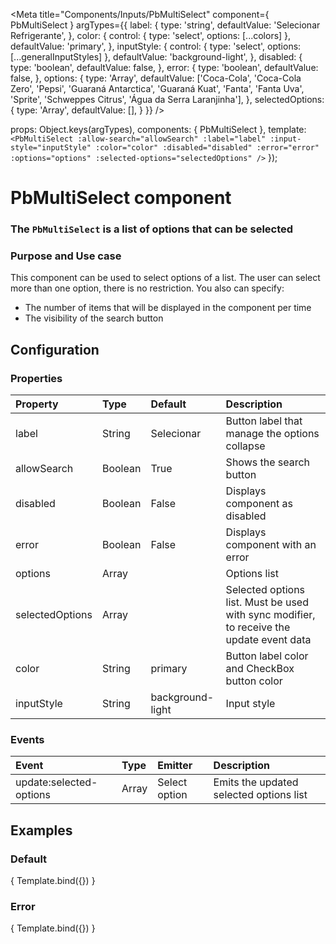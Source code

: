 
<Meta
  title="Components/Inputs/PbMultiSelect"
  component={ PbMultiSelect }
  argTypes={{
    label: {
      type: 'string',
      defaultValue: 'Selecionar Refrigerante',
    },
    color: {
      control: { type: 'select', options: [...colors] },
      defaultValue: 'primary',
    },
    inputStyle: {
      control: { type: 'select', options: [...generalInputStyles] },
      defaultValue: 'background-light',
    },
    disabled: {
      type: 'boolean',
      defaultValue: false,
    },
    error: {
      type: 'boolean',
      defaultValue: false,
    },
    options: {
      type: 'Array',
      defaultValue: ['Coca-Cola', 'Coca-Cola Zero', 'Pepsi', 'Guaraná Antarctica', 'Guaraná Kuat', 'Fanta', 'Fanta Uva', 'Sprite', 'Schweppes Citrus', 'Água da Serra Laranjinha'],
    },
    selectedOptions: {
      type: 'Array',
      defaultValue: [],
    }
  }}
/>

  props: Object.keys(argTypes),
  components: { PbMultiSelect },
  template: `
    <PbMultiSelect
      :allow-search="allowSearch"
      :label="label"
      :input-style="inputStyle"
      :color="color"
      :disabled="disabled"
      :error="error"
      :options="options"
      :selected-options="selectedOptions"
    />
  `
});

# **PbMultiSelect component**
### The `PbMultiSelect` is a list of options that can be selected

### Purpose and Use case

This component can be used to select options of a list. The user can select more than one option, there is no restriction.
You also can specify:
- The number of items that will be displayed in the component per time
- The visibility of the search button

## Configuration

### Properties

| Property                    | Type        | Default     | Description                                                                                   |
|:----------------------------|:------------|:------------|:----------------------------------------------------------------------------------------------|
| label                       | String      | Selecionar  | Button label that manage the options collapse                                                 |
| allowSearch                 | Boolean     | True        | Shows the search button                                                                       |
| disabled                    | Boolean     | False       | Displays component as disabled                                                                |
| error                       | Boolean     | False       | Displays component with an error                                                              |
| options                     | Array       |             | Options list                                                                                  |
| selectedOptions             | Array       |             | Selected options list. Must be used with sync modifier, to receive the update event data      |
| color                       | String      | primary     | Button label color and CheckBox button color                                                  |
| inputStyle                  | String      | background-light     | Input style

### Events

| Event                       | Type        | Emitter           | Description                                                                                   |
|:----------------------------|:------------|:------------------|:----------------------------------------------------------------------------------------------|
| update:selected-options     | Array       | Select option     | Emits the updated selected options list                                                       |

## Examples

### Default

<Canvas>
  <Story name="Default">
    { Template.bind({}) }
  </Story>
</Canvas>

### Error

<Canvas>
  <Story name="Error" args={{
    error: true,
  }}>
    { Template.bind({}) }
  </Story>
</Canvas>